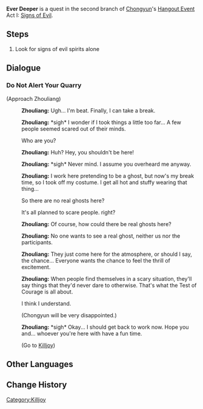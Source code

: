 {{Quest Infobox
|id            = 
|type          = Story
|group         = Hangout Event
|chapter       = Chongyun
|actNum        = I
|act           = Signs of Evil
|startLocation = [[Wuwang Hill]], [[Liyue]]
|region        = Liyue
|area          = Bishui Plain
|subarea       = Wuwang Hill
|prev          = Test of Courage
|next          = Killjoy
|characters    = Traveler; Zhouliang
}}
'''Ever Deeper''' is a quest in the second branch of [[Chongyun]]'s [[Hangout Event]] Act I: [[Signs of Evil]].

==Steps==
# Look for signs of evil spirits alone

==Dialogue==
{{Quest Description|You and Chongyun successfully enter the Test of Courage, and despite causing a misunderstanding, you also gain knowledge of evil spirits. The two of you proceed deeper, equal parts expectant and cautious.}}
{{Dialogue start}}
===Do Not Alert Your Quarry===
;(Approach Zhouliang)
:{{A|vo cycop001 1903101 zhouliang 01.ogg}} '''Zhouliang:''' Ugh... I'm beat. Finally, I can take a break.
:{{A|vo cycop001 1903101 zhouliang 02.ogg}} '''Zhouliang:''' *sigh* I wonder if I took things a little too far... A few people seemed scared out of their minds.
:{{DIcon}} Who are you?
:{{A|vo cycop001 1903101 zhouliang 03.ogg}} '''Zhouliang:''' Huh? Hey, you shouldn't be here!
:{{A|vo cycop001 1903101 zhouliang 04.ogg}} '''Zhouliang:''' *sigh* Never mind. I assume you overheard me anyway.
:{{A|vo cycop001 1903101 zhouliang 05.ogg}} '''Zhouliang:''' I work here pretending to be a ghost, but now's my break time, so I took off my costume. I get all hot and stuffy wearing that thing...
:{{DIcon}} So there are no real ghosts here?
:{{DIcon}} It's all planned to scare people. right?
:{{A|vo cycop001 1903101 zhouliang 06.ogg}} '''Zhouliang:''' Of course, how could there be real ghosts here?
:{{A|vo cycop001 1903101 zhouliang 07.ogg}} '''Zhouliang:''' No one wants to see a real ghost, neither us nor the participants.
:{{A|vo cycop001 1903101 zhouliang 08.ogg}} '''Zhouliang:''' They just come here for the atmosphere, or should I say, the chance... Everyone wants the chance to feel the thrill of excitement.
:{{A|vo cycop001 1903101 zhouliang 09.ogg}} '''Zhouliang:''' When people find themselves in a scary situation, they'll say things that they'd never dare to otherwise. That's what the Test of Courage is all about.
:{{DIcon}} I think I understand.
:{{DIcon}} (Chongyun will be very disappointed.)
:{{A|vo cycop001 1903101 zhouliang 10.ogg}} '''Zhouliang:''' *sigh* Okay... I should get back to work now. Hope you and... whoever you're here with have a fun time.
:;(Go to [[Killjoy]])
{{Dialogue end}}

==Other Languages==
{{Other Languages
|en      = Ever Deeper
|zhs     = 前往更深处
|zhs_rm  = Qiánwǎng Gēngshēn Chù
|zht     = 前往更深處
|zht_rm  = Qiánwǎng Gēngshēn Chù
|zh_tl   = Going to a Deeper Place
|ja      = 奥深くへ
|ja_rm   = Okufukaku he
|ja_tl   = Into The Deep
|ko      = 깊은 곳을 향해
|ko_rm   = Gipeun Goseul Hyanghae
|ko_tl   = Into The Deep
|es      = Adentrándose aún más
|es_tl   = Going Even Deeper
|fr      = Toujours plus loin
|fr_tl   = Ever Further Away
|ru      = Всё глубже и глубже
|ru_tl   = Deeper and Deeper
|th      = เข้าไปในส่วนลึกยิ่งขึ้น
|th_rm   = 
|th_tl   = 
|vi      = Đi Vào Chỗ Sâu
|vi_tl   = 
|de      = Immer tiefer
|de_tl   = Ever Deeper
|id      = Perjalanan Tak Berujung
|id_tl   = Endless Journey
|pt      = Continue Seguindo para as Profundezas
|pt_tl   = Continue Heading Towards the Depths
|tr      = Daha Derinlere
|tr_tl   = 
|it      = Sempre più in profondità
|it_tl   = 
}}

==Change History==
{{Change History|1.4}}
[[Category:Killjoy]]